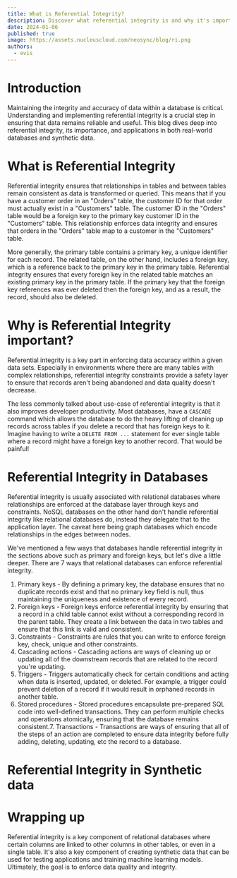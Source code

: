 ```yaml
---
title: What is Referential Integrity?
description: Discover what referential integrity is and why it's important in synthetic data.
date: 2024-01-06
published: true
image: https://assets.nucleuscloud.com/neosync/blog/ri.png
authors:
  - evis
---
```


# Introduction

Maintaining the integrity and accuracy of data within a database is critical. Understanding and implementing referential integrity is a crucial step in ensuring that data remains reliable and useful. This blog dives deep into referential integrity, its importance, and applications in both real-world databases and synthetic data.

# What is Referential Integrity

Referential integrity ensures that relationships in tables and between tables remain consistent as data is transformed or queried. This means that if you have a customer order in an "Orders" table, the customer ID for that order must actually exist in a "Customers" table. The customer ID in the "Orders" table would be a foreign key to the primary key customer ID in the "Customers" table. This relationship enforces data integrity and ensures that orders in the "Orders" table map to a customer in the "Customers" table.

More generally, the primary table contains a primary key, a unique identifier for each record. The related table, on the other hand, includes a foreign key, which is a reference back to the primary key in the primary table. Referential integrity ensures that every foreign key in the related table matches an existing primary key in the primary table. If the primary key that the foreign key references was ever deleted then the foreign key, and as a result, the record, should also be deleted.

# Why is Referential Integrity important?

Referential integrity is a key part in enforcing data accuracy within a given data sets. Especially in environments where there are many tables with complex relationships, referential integrity constraints provide a safety layer to ensure that records aren't being abandoned and data quality doesn't decrease.

The less commonly talked about use-case of referential integrity is that it also improves developer productivity. Most databases, have a `CASCADE` command which allows the database to do the heavy lifting of cleaning up records across tables if you delete a record that has foreign keys to it. Imagine having to write a `DELETE FROM ...` statement for ever single table where a record might have a foreign key to another record. That would be painful!

# Referential Integrity in Databases

Referential integrity is usually associated with relational databases where relationships are enforced at the database layer through keys and constraints. NoSQL databases on the other hand don't handle referential integrity like relational databases do, instead they delegate that to the application layer. The caveat here being graph databases which encode relationships in the edges between nodes.

We've mentioned a few ways that databases handle referential integrity in the sections above such as primary and foreign keys, but let's dive a little deeper. There are 7 ways that relational databases can enforce referential integrity.

1. Primary keys - By defining a primary key, the database ensures that no duplicate records exist and that no primary key field is null, thus maintaining the uniqueness and existence of every record.
2. Foreign keys - Foreign keys enforce referential integrity by ensuring that a record in a child table cannot exist without a corresponding record in the parent table. They create a link between the data in two tables and ensure that this link is valid and consistent.
3. Constraints - Constraints are rules that you can write to enforce foreign key, check, unique and other constraints.
4. Cascading actions - Cascading actions are ways of cleaning up or updating all of the downstream records that are related to the record you're updating.
5. Triggers - Triggers automatically check for certain conditions and acting when data is inserted, updated, or deleted. For example, a trigger could prevent deletion of a record if it would result in orphaned records in another table.
6. Stored procedures - Stored procedures encapsulate pre-prepared SQL code into well-defined transactions. They can perform multiple checks and operations atomically, ensuring that the database remains consistent.7. Transactions - Transactions are ways of ensuring that all of the steps of an action are completed to ensure data integrity before fully adding, deleting, updating, etc the record to a database.

# Referential Integrity in Synthetic data

# Wrapping up

Referential integrity is a key component of relational databases where certain columns are linked to other columns in other tables, or even in a single table. It's also a key component of creating synthetic data that can be used for testing applications and training machine learning models. Ultimately, the goal is to enforce data quality and integrity.
